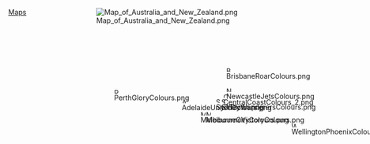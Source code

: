 <div style="float: right; clear: right; ">
<div style="position: relative; ">[[Image:Map of Australia and New Zealand.png]]
<div style="position: absolute; left: 173px; top: 170px">[[Image:AdelaideUnitedColours.png|10px]]</div>
<div style="position: absolute; left: 263px; top: 106px">[[Image:BrisbaneRoarColours.png|10px]]</div>
<div style="position: absolute; left: 257px; top: 159px">[[Image:CentralCoastColours 2.png|10px]]</div>
<div style="position: absolute; left: 211px; top: 195px">[[Image:MelbourneCityColours.png|10px]]</div>
<div style="position: absolute; left: 222px; top: 195px">[[Image:MelbourneVictoryColours.png|10px]]</div>
<div style="position: absolute; left: 263px; top: 147px">[[Image:NewcastleJetsColours.png|10px]]</div>
<div style="position: absolute; left: 036px; top: 150px">[[Image:PerthGloryColours.png|10px]]</div>
<div style="position: absolute; left: 253px; top: 169px">[[Image:SYDicon.png|10px]]</div>
<div style="position: absolute; left: 395px; top: 219px">[[Image:WellingtonPhoenixColours.png|10px]]</div>
<div style="position: absolute; left: 242px; top: 169px">[[Image:SydneyWanderersColours.png|10px]]</div>

{{Image label small|x=0.293|y=0.422|scale=438|text=[[阿德萊德聯足球俱樂部|<font color="#FF4444">阿德萊德</font>]]}}
{{Image label small|x=0.642|y=0.276|scale=438|text=[[布里斯班獅吼足球俱樂部|<font color="#FF9911">布里斯班</font>]]}}
{{Image label small|x=0.626|y=0.398|scale=438|text=[[中央海岸水手足球俱乐部|<font color="#FFCC00">中央海岸</font>]]}}
{{Image label small|x=0.378|y=0.480|scale=438|text=[[墨爾本城足球俱樂部|<font color="#2222BB">墨爾本城</font>]]}}
{{Image label small|x=0.550|y=0.480|scale=438|text=[[墨爾本勝利足球俱樂部|<font color="#8AADE3">墨爾本勝利</font>]]}}
{{Image label small|x=0.641|y=0.370|scale=438|text=[[纽卡斯尔联喷气机足球俱乐部|<font color="#BB8800">纽卡斯尔</font>]]}}
{{Image label small|x=0.040|y=0.380|scale=438|text=[[珀斯光榮足球俱樂部|<font color="#994499">珀斯</font>]]}}
{{Image label small|x=0.618|y=0.423|scale=438|text=[[悉尼足球俱乐部|<font color="#4499CC">悉尼FC</font>]]}}
{{Image label small|x=0.830|y=0.535|scale=438|text=[[惠靈頓鳳凰足球俱樂部|<font color="#000000">惠靈頓</font>]]}}
{{Image label small|x=0.482|y=0.423|scale=438|text=[[西悉尼巡游者足球俱乐部|<font color="#E81A22">西悉尼</font>]]}}
</div>
</div>
<noinclude>
{{A-League map other versions}}
{{Documentation|Template:Image label begin/doc}}
[[Category:A-League templates|Maps]]
</noinclude>